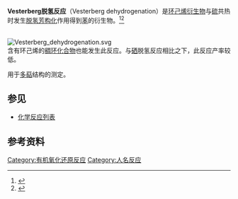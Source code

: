 '''Vesterberg脱氢反应'''（Vesterberg dehydrogenation）是[[环己烯|环己烯]][[衍生物|衍生物]]与[[硫|硫]]共热时发生[[脱氢|脱氢]][[芳构化|芳构化]]作用得到[[苯|苯]]的衍生物。<ref>{{cite journal en|title=Reten aus Abiëtinsäure|author=Alb. Vesterberg|journal=[[Ber.|Ber.]]|year=1903|volume=36|issue=4|pages=4200–4202|doi=10.1002/cber.19030360487}}</ref><ref>{{cite journal en|title=Höhere Terpenverbindungen III. Über die Naphtalinkohlenwasserstoffe Cadalin und Eudalin, zwei aromatische Grundkörper der Sesquiterpenreihe|author=L. Ruzicka, Jules Meyer, M. Mingazzini|journal=[[Helv._Chim._Acta|Helv. Chim. Acta]]|year=1922|volume=5|issue=3|pages=345–368|doi=10.1002/hlca.19220050306}}</ref>

<br />
[[File:Vesterberg_dehydrogenation.svg|center]]
<br />

含有环己烯的[[稠环化合物|稠环化合物]]也能发生此反应。与[[硒|硒]]脱氢反应相比之下，此反应产率较低。

用于[[多萜|多萜]]结构的测定。

== 参见 ==
*[[化学反应列表|化学反应列表]]

== 参考资料 ==
{{reflist}}

[[Category:有机氧化还原反应|Category:有机氧化还原反应]]
[[Category:人名反应|Category:人名反应]]